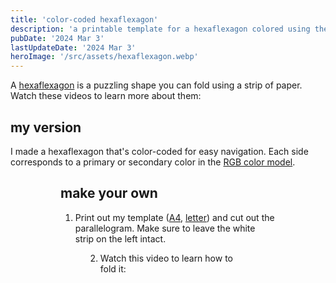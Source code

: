 ```yaml
---
title: 'color-coded hexaflexagon'
description: 'a printable template for a hexaflexagon colored using the RGB color model'
pubDate: '2024 Mar 3'
lastUpdateDate: '2024 Mar 3'
heroImage: '/src/assets/hexaflexagon.webp'
---
```



A [hexaflexagon](https://en.wikipedia.org/wiki/Flexagon) is a puzzling shape you can fold using a strip of paper. Watch these videos to learn more about them:

<YouTube videoId="VIVIegSt81k" />

<YouTube videoId="paQ10POrZh8" />

## my version

I made a hexaflexagon that's color-coded for easy navigation. Each side corresponds to a primary or secondary color in the [RGB color model](https://en.wikipedia.org/wiki/RGB_color_model).

<YouTube videoId="oe77xbvPoQ0" aspectRatio={1} />

<Figure image={diagram} caption="Diagram showing how to navigate my hexaflexagon. There are six colored sides, and three of the sides have two states each (labeled 1 and 2)."/>

<Figure image={prototypes} caption="Other prototypes." />

## make your own

1. Print out my template ([A4](/hexaflexagon/template-A4.pdf), [letter](/hexaflexagon/template-letter.pdf)) and cut out the parallelogram. Make sure to leave the white strip on the left intact.

<Figure image={template} caption="Preview of the template."/>

2. Watch this video to learn how to fold it:

<YouTube videoId="Svq2Kscmmwc" />